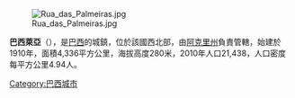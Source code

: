 [[Image:Rua_das_Palmeiras.jpg|right]]

'''巴西萊亞'''（{{lang-pt|Brasiléia}}），是[[巴西|巴西]]的城鎮，位於該國西北部，由[[阿克里州|阿克里州]]負責管轄，始建於1910年，面積4,336平方公里，海拔高度280米，2010年人口21,438，人口密度每平方公里4.94人。

{{Coord|11|0|S|68|44|W|display=title}}

{{Brazil-geo-stub}}{{阿克里州市鎮|state=collapsed}}
[[Category:巴西城市|Category:巴西城市]]